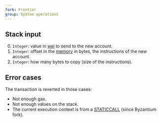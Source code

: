 ```yaml
---
fork: Frontier
group: System operations
---
```


## Stack input

0. `Integer`: value in [wei](https://www.investopedia.com/terms/w/wei.asp) to send to the new account.
1. `Integer`: offset in the [memory](/about) in bytes, the instructions of the new account.
2. `Integer`: how many bytes to copy (size of the instructions).

## Error cases

The transaction is reverted in those cases:
- Not enough gas.
- Not enough values on the stack.
- The current execution context is from a [STATICCALL](/#FA) (since Byzantium fork).
